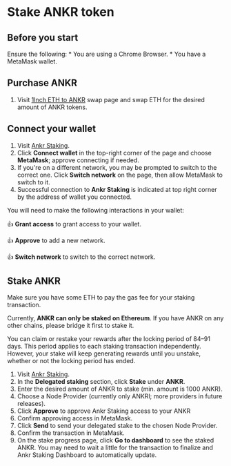 
# Stake ANKR token

## Before you start

<Callout> 
Ensure the following:
* You are using a Chrome Browser.
* You have a MetaMask wallet.
</Callout>

## Purchase ANKR
1. Visit [1Inch ETH to ANKR](https://app.1inch.io/#/1/classic/swap/ETH/ANKR) swap page and swap ETH for the desired amount of ANKR tokens.

## Connect your wallet

1. Visit [Ankr Staking](https://www.ankr.com/staking/stake).
2. Click **Connect wallet** in the top-right corner of the page and choose **MetaMask**; approve connecting if needed.
3. If you're on a different network, you may be prompted to switch to the correct one. Click **Switch network** on the page, then allow MetaMask to switch to it.
4. Successful connection to **Ankr Staking** is indicated at top right corner by the address of wallet you connected.

You will need to make the following interactions in your wallet:

👍 **Grant access** to grant access to your wallet.

👍 **Approve** to add a new network.

👍 **Switch network** to switch to the correсt network.

## Stake ANKR

<Callout>
Make sure you have some ETH to pay the gas fee for your staking transaction.

Currently, **ANKR can only be staked on Ethereum**. If you have ANKR on any other chains, please bridge it first to stake it. 

You can claim or restake your rewards after the locking period of 84–91 days. This period applies to each staking transaction independently.
However, your stake will keep generating rewards until you unstake, whether or not the locking period has ended.
</Callout>

1. Visit [Ankr Staking](https://www.ankr.com/staking/stake).
2. In the **Delegated staking** section, click **Stake** under **ANKR**.
3. Enter the desired amount of ANKR to stake (min. amount is 1000 ANKR).
4. Choose a Node Provider (currently only ANKRl; more providers in future releases).
5. Click **Approve** to approve Ankr Staking access to your ANKR
6. Confirm approving access in MetaMask.
7. Click **Send** to send your delegated stake to the chosen Node Provider.
8. Confirm the transaction in MetaMask.
9. On the stake progress page, click **Go to dashboard** to see the staked ANKR. You may need to wait a little for the transaction to finalize and Ankr Staking Dashboard to automatically update.
